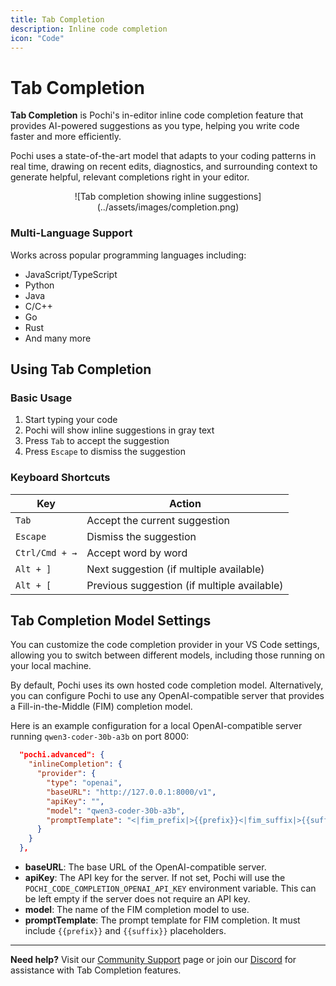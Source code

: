 ```yaml
---
title: Tab Completion
description: Inline code completion
icon: "Code"
---
```


# Tab Completion

**Tab Completion** is Pochi's in-editor inline code completion feature that provides AI-powered suggestions as you type, helping you write code faster and more efficiently.

Pochi uses a state-of-the-art model that adapts to your coding patterns in real time,
drawing on recent edits, diagnostics, and surrounding context to generate helpful,
relevant completions right in your editor.

<p align="center">
![Tab completion showing inline suggestions](../assets/images/completion.png)
</p>

### Multi-Language Support
Works across popular programming languages including:
- JavaScript/TypeScript
- Python
- Java
- C/C++
- Go
- Rust
- And many more


## Using Tab Completion

### Basic Usage
1. Start typing your code
2. Pochi will show inline suggestions in gray text
3. Press `Tab` to accept the suggestion
4. Press `Escape` to dismiss the suggestion

### Keyboard Shortcuts
| Key | Action |
|-----|--------|
| `Tab` | Accept the current suggestion |
| `Escape` | Dismiss the suggestion |
| `Ctrl/Cmd + →` | Accept word by word |
| `Alt + ]` | Next suggestion (if multiple available) |
| `Alt + [` | Previous suggestion (if multiple available) |


## Tab Completion Model Settings

You can customize the code completion provider in your VS Code settings, allowing you to switch between different models, including those running on your local machine.

By default, Pochi uses its own hosted code completion model. Alternatively, you can configure Pochi to use any OpenAI-compatible server that provides a Fill-in-the-Middle (FIM) completion model.

Here is an example configuration for a local OpenAI-compatible server running `qwen3-coder-30b-a3b` on port 8000:

```json
  "pochi.advanced": {
    "inlineCompletion": {
      "provider": {
        "type": "openai",
        "baseURL": "http://127.0.0.1:8000/v1",
        "apiKey": "",
        "model": "qwen3-coder-30b-a3b",
        "promptTemplate": "<|fim_prefix|>{{prefix}}<|fim_suffix|>{{suffix}}<|fim_middle|>"
      }
    }
  },
```

- **baseURL**: The base URL of the OpenAI-compatible server.
- **apiKey**: The API key for the server. If not set, Pochi will use the `POCHI_CODE_COMPLETION_OPENAI_API_KEY` environment variable. This can be left empty if the server does not require an API key.
- **model**: The name of the FIM completion model to use.
- **promptTemplate**: The prompt template for FIM completion. It must include `{{prefix}}` and `{{suffix}}` placeholders.

---

**Need help?** Visit our [Community Support](/community-support) page or join our [Discord](https://discord.com/invite/tWF66yr8NQ) for assistance with Tab Completion features.
